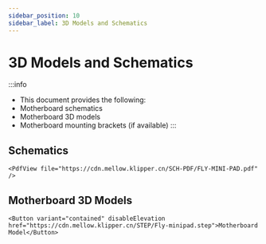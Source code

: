 ```yaml
---
sidebar_position: 10
sidebar_label: 3D Models and Schematics
---
```




# 3D Models and Schematics


:::info
* This document provides the following:
* Motherboard schematics
* Motherboard 3D models
* Motherboard mounting brackets (if available)
:::

## Schematics

    <PdfView file="https://cdn.mellow.klipper.cn/SCH-PDF/FLY-MINI-PAD.pdf" />


## Motherboard 3D Models

    <Button variant="contained" disableElevation href="https://cdn.mellow.klipper.cn/STEP/Fly-minipad.step">Motherboard Model</Button>

